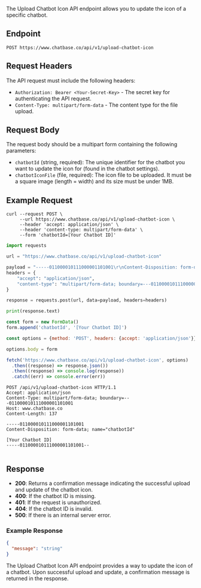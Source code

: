 The Upload Chatbot Icon API endpoint allows you to update the icon of a specific chatbot.

## Endpoint

```
POST https://www.chatbase.co/api/v1/upload-chatbot-icon
```

## Request Headers

The API request must include the following headers:

- `Authorization: Bearer <Your-Secret-Key>` - The secret key for authenticating the API request.
- `Content-Type: multipart/form-data` - The content type for the file upload.

## Request Body

The request body should be a multipart form containing the following parameters:

- `chatbotId` (string, required): The unique identifier for the chatbot you want to update the icon for (found in the chatbot settings).
- `chatbotIconFile` (file, required): The icon file to be uploaded. It must be a square image (length = width) and its size must be under 1MB.

## Example Request

```shell
curl --request POST \
     --url https://www.chatbase.co/api/v1/upload-chatbot-icon \
     --header 'accept: application/json' \
     --header 'content-type: multipart/form-data' \
     --form 'chatbotId=[Your Chatbot ID]'
```

```python
import requests

url = "https://www.chatbase.co/api/v1/upload-chatbot-icon"

payload = "-----011000010111000001101001\r\nContent-Disposition: form-data; name=\"chatbotId\"\r\n\r\n[Your Chatbot ID]\r\n-----011000010111000001101001--\r\n\r\n"
headers = {
    "accept": "application/json",
    "content-type": "multipart/form-data; boundary=---011000010111000001101001"
}

response = requests.post(url, data=payload, headers=headers)

print(response.text)
```

```javascript
const form = new FormData()
form.append('chatbotId', '[Your Chatbot ID]')

const options = {method: 'POST', headers: {accept: 'application/json'}}

options.body = form

fetch('https://www.chatbase.co/api/v1/upload-chatbot-icon', options)
  .then((response) => response.json())
  .then((response) => console.log(response))
  .catch((err) => console.error(err))
```

```http
POST /api/v1/upload-chatbot-icon HTTP/1.1
Accept: application/json
Content-Type: multipart/form-data; boundary=---011000010111000001101001
Host: www.chatbase.co
Content-Length: 137

-----011000010111000001101001
Content-Disposition: form-data; name="chatbotId"

[Your Chatbot ID]
-----011000010111000001101001--


```

## Response

- **200**: Returns a confirmation message indicating the successful upload and update of the chatbot icon.
- **400**: If the chatbot ID is missing.
- **401**: If the request is unauthorized.
- **404**: If the chatbot ID is invalid.
- **500**: If there is an internal server error.

### Example Response

```json
{
  "message": "string"
}
```

The Upload Chatbot Icon API endpoint provides a way to update the icon of a chatbot. Upon successful upload and update, a confirmation message is returned in the response.

